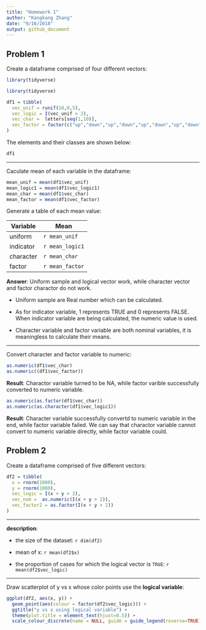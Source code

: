 ```yaml
---
title: "Homework 1"
author: "Kangkang Zhang"
date: "9/16/2018"
output: github_document
---
```

  
## Problem 1
  
Create a dataframe comprised of four different vectors:

```r
library(tidyverse)
```

```r
library(tidyverse)
```

```r

df1 = tibble(
  vec_unif = runif(10,0,5),
  vec_logic = I(vec_unif > 2),
  vec_char =  letters[seq(1,10)],
  vec_factor = factor(c("up","down","up","down","up","down","up","down","up","down"))
)

```

The elements and their classes are shown below:
  
```r
df1
```
--------------------------
  
Caculate mean of each variable in the dataframe:
```r
mean_unif = mean(df1$vec_unif)
mean_logic1 = mean(df1$vec_logic1)
mean_char = mean(df1$vec_char)
mean_factor = mean(df1$vec_factor)
```

Generate a table of each mean value:
  
  Variable    |    Mean
------------- | -------------
uniform  | `r mean_unif`
indicator  | `r mean_logic1`
character  | `r mean_char`
factor  | `r mean_factor`

**Answer**: 
Uniform sample and logical vector work, while character vector and factor charactor do not work. 

*   Uniform sample are Real number which can be calculated. 

*   As for indicator variable, 1 represents TRUE and 0 represents FALSE. When indicator variable are being calculated, the numeric value is used. 

*   Character variable and factor  variable are both nominal variables, it is meaningless to calculate their means.

-----------------------------------

Convert character and factor  variable to numeric:

```r
as.numeric(df1$vec_char)
as.numeric((df1$vec_factor))
```

**Result**: Charactor variable turned to be NA, while factor varible successfully converted to numeric variable.

```r
as.numeric(as.factor(df1$vec_char))
as.numeric(as.character(df1$vec_logic1))
```

**Result**: Character variable successfully convertd to numeric variable in the end, while factor variable failed. We can say that charactor variable cannot convert to numeric variable directly, while factor variable could.

## Problem 2

Create a dataframe comprised of five different vectors:

```r

df2 = tibble(
  x = rnorm(1000),
  y = rnorm(1000),
  vec_logic = I(x + y > 2),
  vec_num =  as.numeric(I(x + y > 2)),
  vec_factor2 = as.factor(I(x + y > 2))
)

```

--------------------------

**description**:

*  the size of the dataset: `r dim(df2)`

*  mean of x: `r mean(df2$x)`

*  the proportion of cases for which the logical vector is `TRUE`: `r mean(df2$vec_logic)`

-----------------------

Draw scatterplot of y vs x whose color points use the **logical variable**:
```r

ggplot(df2, aes(x, y)) + 
  geom_point(aes(colour = factor(df2$vec_logic))) + 
  ggtitle("y vs x using logical variable") +  
  theme(plot.title = element_text(hjust=0.5)) + 
  scale_colour_discrete(name = NULL, guide = guide_legend(reverse=TRUE), labels = c('x + y <= 2','x + y > 2'))

```

